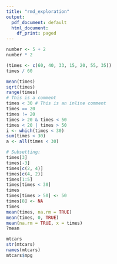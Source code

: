```yaml
---
title: "rmd_exploration"
output:
  pdf_document: default
  html_document:
    df_print: paged
---
```

```r
number <- 5 + 2
number * 2

(times <- c(60, 40, 33, 15, 20, 55, 35))
times / 60

mean(times)
sqrt(times)
range(times)
# This is a comment
times < 30 # This is an inline comment
times == 20
times != 20
times > 20 & times < 50
times < 20 | times > 50
i <- which(times < 30)
sum(times < 30)
a <- all(times < 30)

# Subsetting:
times[3]
times[-3]
times[c(2, 4)]
times[c(4, 2)]
times[1:5]
times[times < 30]
times
times[times > 50] <- 50
times[8] <- NA
times
mean(times, na.rm = TRUE)
mean(times, 0, TRUE)
mean(na.rm = TRUE, x = times)
?mean

mtcars
str(mtcars)
names(mtcars)
mtcars$mpg
```

